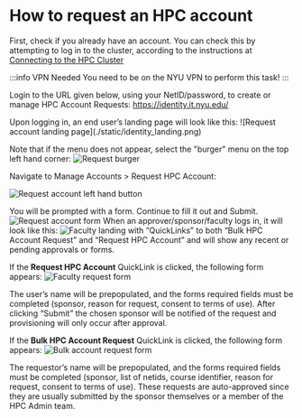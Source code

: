 
# How to request an HPC account

First, check if you already have an account. You can check this by attempting to log in to the cluster, according to the instructions at [Connecting to the HPC Cluster](../02_connecting_to_hpc/01_connecting_to_hpc.md)

:::info VPN Needed
You need to be on the NYU VPN to perform this task!
:::

Login to the URL given below, using your NetID/password, to create or manage HPC Account Requests:
https://identity.it.nyu.edu/


<Tabs>
  <TabItem value="end-users" label="Researcher/End-User" default>
  Upon logging in, an end user’s landing page will look like this:
  ![Request account landing page](./static/identity_landing.png)
  
  Note that if the menu does not appear, select the "burger" menu on the top left hand corner:
  ![Request burger](./static/request_burger.png)
  
  Navigate to Manage Accounts > Request  HPC Account:
  
  ![Request account left hand button](./static/request_account.png)
  
  You will be prompted with a form. Continue to fill it out and Submit.
  ![Request account form](./static/request_form.png)
  </TabItem>
  <TabItem value="sponsors" label="Faculty/Sponsor/Approver">
  When an approver/sponsor/faculty logs in, it will look like this:
  ![Faculty landing](./static/faculty_request_landing.png)
  with “QuickLinks” to both “Bulk HPC Account Request” and “Request HPC Account” and will show any recent or pending approvals or forms.

  If the **Request HPC Account** QuickLink is clicked, the following form appears:
  ![Faculty request form](./static/faculty_request_form.png)

  The user’s name will be prepopulated, and the forms required fields must be completed (sponsor, reason for request, consent to terms of use).  After clicking “Submit” the chosen sponsor will be notified of the request and provisioning will only occur after approval.

  If the **Bulk HPC Account Request** QuickLink is clicked, the following form appears:
  ![Bulk account request form](./static/bulk_acct_req_form.png)

  The requestor’s name will be prepopulated, and the forms required fields must be completed (sponsor, list of netids, course identifier, reason for request, consent to terms of use).   These requests are auto-approved since they are usually submitted by the sponsor themselves or a member of the HPC Admin team.
  </TabItem>
</Tabs>



